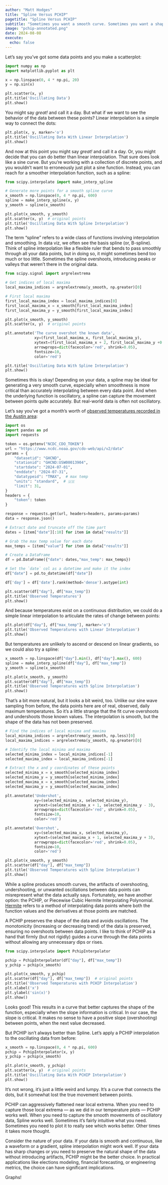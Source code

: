 ```yaml
---
author: "Matt Hodges"
title: "Spline Versus PCHIP"
pagetitle: "Spline Versus PCHIP"
subtitle: "Sometimes you want a smooth curve. Sometimes you want a shape-preserving curve."
image: "pchip-annotated.png"
date: 2024-08-08
execute:
  echo: false
---
```


Let's say you've got some data points and you make a scatterplot:

```python
import numpy as np
import matplotlib.pyplot as plt

x = np.linspace(0, 4 * np.pi, 20)
y = np.sin(x)

plt.scatter(x, y)
plt.title('Oscillating Data')
plt.show()
```

You might say _great!_ and call it a day. But what if we want to see the behavior of the data between these points? Linear interpolation is a simple way to connect the dots:

```python
plt.plot(x, y, marker='o')
plt.title('Oscillating Data With Linear Interpolation')
plt.show()
```

And now at this point you might say _great!_ and call it a day. Or, you might decide that you can do better than linear interpolation. That sure does look like a sine curve. But you're working with a collection of discrete points, and you wouldn't want to erroneously just plot a sine function. Instead, you can reach for a smoother interpolation function, such as a spline:

```python
from scipy.interpolate import make_interp_spline

# Generate more points for a smooth spline curve
x_smooth = np.linspace(0, 4 * np.pi, 600)
spline = make_interp_spline(x, y)
y_smooth = spline(x_smooth)

plt.plot(x_smooth, y_smooth)
plt.scatter(x, y)  # original points
plt.title('Oscillating Data With Spline Interpolation')
plt.show()
```

The term "spline" refers to a wide class of functions involving interpolation and smoothing. In data viz, we often see the basis spline (or, B-spline). Think of spline interpolation like a flexible ruler that bends to pass smoothly through all your data points, but in doing so, it might sometimes bend too much or too little. Sometimes the spline overshoots, introducing peaks or valleys that weren't there in the original data.

```python
from scipy.signal import argrelextrema

# Get indices of local maxima
local_maxima_indices = argrelextrema(y_smooth, np.greater)[0]

# First local maxima
first_local_maxima_index = local_maxima_indices[0]
first_local_maxima_x = x_smooth[first_local_maxima_index]
first_local_maxima_y = y_smooth[first_local_maxima_index]

plt.plot(x_smooth, y_smooth)
plt.scatter(x, y)  # original points

plt.annotate('The curve overshot the known data',
             xy=(first_local_maxima_x, first_local_maxima_y),
             xytext=(first_local_maxima_x + 2, first_local_maxima_y +0.035),
             arrowprops=dict(facecolor='red', shrink=0.05),
             fontsize=10,
             color='red')

plt.title('Oscillating Data With Spline Interpolation')
plt.show()
```

Sometimes this is okay! Depending on your data, a spline may be ideal for generating a very smooth curve, especially when smoothness is more critical than accurately interpolating between every data point. And when the underlying function is oscillatory, a spline can capture the movement between points quite accurately. But real-world data is often not oscillatory.

Let's say you've got a month's worth of [observed temperatures recorded in the Austin area](https://matthodges.com/posts/2024-07-30-austin-hot-or-not/):

```python
import os
import pandas as pd
import requests

token = os.getenv("NCDC_CDO_TOKEN")
url = "https://www.ncdc.noaa.gov/cdo-web/api/v2/data"
params = {
    "datasetid": "GHCND",
    "stationid": "GHCND:USW00013904",
    "startdate": "2024-07-01",
    "enddate": "2024-07-31",
    "datatypeid": "TMAX",  # max temp
    "units": "standard",  # 🇺🇸
    "limit": 31,  
}
headers = {
    "token": token  
}

response = requests.get(url, headers=headers, params=params)
data = response.json()

# Extract date and truncate off the time part
dates = [item["date"][:10] for item in data["results"]]

# Grab the max temp value for each date
max_temps = [item["value"] for item in data["results"]]

# Create a DataFrame
df = pd.DataFrame({"date": dates,"max_temp": max_temps})

# Set the `date` col as a datetime and make it the index
df["date"] = pd.to_datetime(df["date"])

df['day'] = df['date'].rank(method='dense').astype(int)

plt.scatter(df["day"], df["max_temp"])
plt.title('Observed Temperatures')
plt.show()
```

And because temperatures exist on a continuous distribution, we could do a simple linear interpolation to articulate the rates of change between points:

```python
plt.plot(df["day"], df["max_temp"], marker='o')
plt.title('Observed Temperatures with Linear Interpolation')
plt.show()
```

But temperatures are unlikely to ascend or descend on linear gradients, so we could also try a spline:

```python
x_smooth = np.linspace(df["day"].min(), df["day"].max(), 600)
spline = make_interp_spline(df["day"], df["max_temp"])
y_smooth = spline(x_smooth)

plt.plot(x_smooth, y_smooth)
plt.scatter(df["day"], df["max_temp"])
plt.title('Observed Temperatures with Spline Interpolation')
plt.show()
```

That's a bit more natural, but it looks a bit weird, too. Unlike our sine wave sampling from before, the data points here are of real, observed, daily maximum temperatures. So it's a little strange that the fit curve overshoots and undershoots those known values. The interpolation is smooth, but the shape of the data has not been preserved.

```python
# Find the indices of local minima and maxima
local_minima_indices = argrelextrema(y_smooth, np.less)[0]
local_maxima_indices = argrelextrema(y_smooth, np.greater)[0]

# Identify the local minima and maxima
selected_minima_index = local_minima_indices[-1]
selected_maxima_index = local_maxima_indices[-1]

# Extract the x and y coordinates of these points
selected_minima_x = x_smooth[selected_minima_index]
selected_minima_y = y_smooth[selected_minima_index]
selected_maxima_x = x_smooth[selected_maxima_index]
selected_maxima_y = y_smooth[selected_maxima_index]

plt.annotate('Undershot',
             xy=(selected_minima_x, selected_minima_y),
             xytext=(selected_minima_x + 1, selected_minima_y - 3),
             arrowprops=dict(facecolor='red', shrink=0.05),
             fontsize=10,
             color='red')

plt.annotate('Overshot',
             xy=(selected_maxima_x, selected_maxima_y),
             xytext=(selected_maxima_x + 1, selected_maxima_y + 3),
             arrowprops=dict(facecolor='red', shrink=0.05),
             fontsize=10,
             color='red')

plt.plot(x_smooth, y_smooth)
plt.scatter(df["day"], df["max_temp"])
plt.title('Observed Temperatures with Spline Interpolation')
plt.show()
```

While a spline produces smooth curves, the artifacts of overshooting, undershooting, or unwanted oscillations between data points can misrepresent what the data actually says. Fortunately, we have another option: the PCHIP, or Piecewise Cubic Hermite Interpolating Polynomial. [Hermite](https://en.wikipedia.org/wiki/Charles_Hermite) refers to a method of interpolating data points where both the function values and the derivatives at those points are matched.

A PCHIP preserves the shape of the data and avoids oscillations. The monotonicity (increasing or decreasing trend) of the data is preserved, ensuring no overshoots between data points. I like to think of PCHIP as a hand that firmly (but not rigidly) guides a curve through the data points without allowing any unnecessary dips or rises.

```python
from scipy.interpolate import PchipInterpolator

pchip = PchipInterpolator(df["day"], df["max_temp"])
y_pchip = pchip(x_smooth)

plt.plot(x_smooth, y_pchip)
plt.scatter(df["day"], df["max_temp"])  # original points
plt.title('Observed Temperatures with PCHIP Interpolation')
plt.xlabel('x')
plt.ylabel('sin(x)')
plt.show()
```

Looks good! This results in a curve that better captures the shape of the function, especially when the slope information is critical. In our case, the slope is critical. It makes no sense to have a positive slope (overshooting) between points, when the next value decreased.

But PCHIP isn't always better than Spline. Let's apply a PCHIP interpolation to the oscillating data from before:

```python
x_smooth = np.linspace(0, 4 * np.pi, 600)
pchip = PchipInterpolator(x, y)
y_pchip = pchip(x_smooth)

plt.plot(x_smooth, y_pchip)
plt.scatter(x, y)  # original points
plt.title('Oscillating Data With PCHIP Interpolation')
plt.show()
```

It's not wrong, it's just a little weird and lumpy. It's a curve that connects the dots, but it somewhat lost the true movement between points.

PCHIP can aggressively flattened near local extrema. When you need to capture those local extrema — as we did in our temperature plots — PCHIP works well. When you need to capture the smooth movements of oscillatory data, Spline works well. Sometimes it's fairly intuitive what you need. Sometimes you need to plot it to really see which works better. Other times it takes more thought.

Consider the nature of your data. If your data is smooth and continuous, like a waveform or a gradient, spline interpolation might work well. If your data has sharp changes or you need to preserve the natural shape of the data without introducing artifacts, PCHIP might be the better choice. In practical applications like elections modeling, financial forecasting, or engineering metrics, the choice can have significant implications.

Graphs!